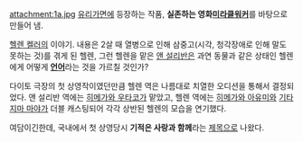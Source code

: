 attachment:1a.jpg
[[유리가면]]에 등장하는 작품, '''실존하는 영화[http://cinefantasm.tistory.com/entry/%EC%95%84%EC%84%9C-%ED%8E%9C%EC%9D%98-The-miracle-worker%EA%B8%B0%EC%A0%81%EC%9D%80-%EC%82%AC%EB%9E%91%EA%B3%BC-%ED%95%A8%EA%BB%98 미라클워커]'''를 바탕으로 만들어 냄.

[[헬렌 켈러]]의 이야기. 내용은 2살 때 열병으로 인해 삼중고(시각, 청각장애로 인해 말도 못하는 것)를 겪게 된 헬렌, 그런 헬렌을 맡은 [[앤 설리반]]은 과연 동물과 같은 상태인 헬렌에게 어떻게 '''[[언어]]'''라는 것을 가르칠 것인가?

다이토 극장의 첫 상영작이였던만큼 헬렌 역은 나름대로 치열한 오디션을 통해서 결정되었다. 앤 설리반 역에는 [[히메가와 우타코]]가 맡았고, 헬렌 역에는 [[히메가와 아유미]]와 [[기타지마 마야]]가 더블 캐스팅되어 각각 상반된 헬렌의 모습을 연기했다.

여담이긴한데, 국내에서 첫 상영당시 '''기적은 사랑과 함께'''라는 [[제목]]으로 나왔다.
